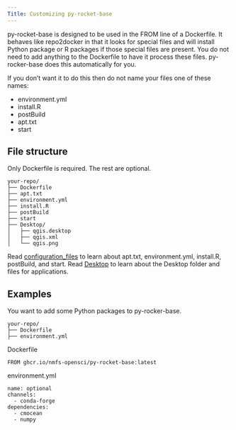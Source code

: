 ```yaml
---
Title: Customizing py-rocket-base
---
```


py-rocket-base is designed to be used in the FROM line of a Dockerfile. It behaves like repo2docker in that it looks for special files and will 
install Python package or R packages if those special files are present. You do not need to add anything to the Dockerfile to have it process these files. py-rocker-base does this automatically for you.

If you don't want it to do this then do not name your files one of these names:

- environment.yml
- install.R
- postBuild
- apt.txt
- start

## File structure

Only Dockerfile is required. The rest are optional. 

```
your-repo/
├── Dockerfile
├── apt.txt
├── environment.yml
├── install.R
├── postBuild
├── start
├── Desktop/
│   ├── qgis.desktop
│   ├── qgis.xml
│   └── qgis.png
```

Read [configuration_files](configuration_files.html) to learn about apt.txt, environment.yml, install.R, postBuild, and start. Read [Desktop](desktop.html) to learn about the Desktop folder and files for applications.

## Examples

You want to add some Python packages to py-rocker-base.

```
your-repo/
├── Dockerfile
├── environment.yml
```

Dockerfile
```
FROM ghcr.io/nmfs-opensci/py-rocket-base:latest
```

environment.yml
```
name: optional
channels:
  - conda-forge
dependencies:
  - cmocean
  - numpy
```
